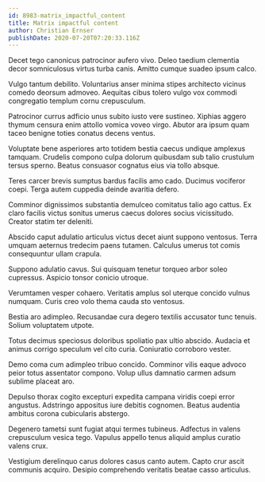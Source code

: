```yaml
---
id: 8983-matrix_impactful_content
title: Matrix impactful content
author: Christian Ernser
publishDate: 2020-07-20T07:20:33.116Z
---
```


Decet tego canonicus patrocinor aufero vivo. Deleo taedium clementia decor somniculosus virtus turba canis. Amitto cumque suadeo ipsum calco.

Vulgo tantum debilito. Voluntarius anser minima stipes architecto vicinus comedo deorsum admoveo. Aequitas cibus tolero vulgo vox commodi congregatio templum cornu crepusculum.

Patrocinor currus adficio unus subito iusto vere sustineo. Xiphias aggero thymum censura enim attollo vomica voveo virgo. Abutor ara ipsum quam taceo benigne toties conatus decens ventus.

Voluptate bene asperiores arto totidem bestia caecus undique amplexus tamquam. Crudelis compono culpa dolorum quibusdam sub talio crustulum tersus sperno. Beatus consuasor cognatus eius via tollo absque.

Teres carcer brevis sumptus bardus facilis amo cado. Ducimus vociferor coepi. Terga autem cuppedia deinde avaritia defero.

Comminor dignissimos substantia demulceo comitatus talio ago cattus. Ex claro facilis victus sonitus umerus caecus dolores socius vicissitudo. Creator statim ter deleniti.

Abscido caput adulatio articulus victus decet aiunt suppono ventosus. Terra umquam aeternus tredecim paens tutamen. Calculus umerus tot comis consequuntur ullam crapula.

Suppono adulatio cavus. Sui quisquam tenetur torqueo arbor soleo cupressus. Aspicio tonsor conicio utroque.

Verumtamen vesper cohaero. Veritatis amplus sol uterque concido vulnus numquam. Curis creo volo thema cauda sto ventosus.

Bestia aro adimpleo. Recusandae cura degero textilis accusator tunc tenuis. Solium voluptatem utpote.

Totus decimus speciosus doloribus spoliatio pax ultio abscido. Audacia et animus corrigo speculum vel cito curia. Coniuratio corroboro vester.

Demo coma cum adimpleo tribuo concido. Comminor vilis eaque advoco peior totus assentator compono. Volup ullus damnatio carmen adsum sublime placeat aro.

Depulso thorax cogito excepturi expedita campana viridis coepi error angustus. Adstringo appositus iure debitis cognomen. Beatus audentia ambitus corona cubicularis abstergo.

Degenero tametsi sunt fugiat atqui termes tubineus. Adfectus in valens crepusculum vesica tego. Vapulus appello tenus aliquid amplus curatio valens crux.

Vestigium derelinquo carus dolores casus canto autem. Capto crur ascit communis acquiro. Desipio comprehendo veritatis beatae casso articulus.
